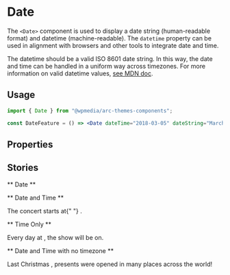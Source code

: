

<Meta title="Components/Date" component={Date} />

# Date

The `<Date>` component is used to display a date string (human-readable format) and datetime (machine-readable). The `datetime` property can be used in alignment with browsers and other tools to integrate date and time.

The datetime should be a valid ISO 8601 date string. In this way, the date and time can be handled in a uniform way across timezones. For more information on valid datetime values, [see MDN doc](https://developer.mozilla.org/en-US/docs/Web/HTML/Element/time#valid_datetime_values).

## Usage

```jsx
import { Date } from "@wpmedia/arc-themes-components";

const DateFeature = () => <Date dateTime="2018-03-05" dateString="March 5" />;
```

## Properties


<ArgsTable of={RawDate} />

## Stories

** Date **

<Canvas>
	<Story name="Date">
		<Date dateTime="2018-03-05" dateString="March 5" />
	</Story>
</Canvas>

** Date and Time **

<Canvas>
	<Story name="Date and Time">
		<p>
			The concert starts at{" "}
			<Date dateTime="2018-03-05T20:00:00" dateString="March 5 at 8 at night" />.
		</p>
	</Story>
</Canvas>

** Time Only **

<Canvas>
	<Story name="Time Only">
		<p>
			Every day at <Date dateTime="20:00:00" dateString="8" />, the show will be on.
		</p>
	</Story>
</Canvas>

** Date and Time with no timezone **

<Canvas>
	<Story name="Date and Time with no timezone">
		<p>
			Last Christmas <Date dateTime="2018-12-25T07:00:00" dateString="December 25 at 7 am" />,
			presents were opened in many places across the world!
		</p>
	</Story>
</Canvas>
